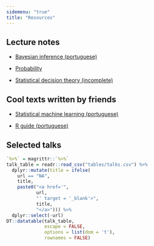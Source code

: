 ```yaml
---
sidemenu: "true"
title: "Resources"
---
```


## Lecture notes

- [Bayesian inference (portuguese)](https://www.overleaf.com/read/kjbzvjnppgrr){target="_blank"}

- [Probability](https://www.overleaf.com/read/fjdsbxwydcnf){target="_blank"}

- [Statistical decision theory (incomplete)](https://www.overleaf.com/read/ndcxvbjgvkbx){target="_blank"}

## Cool texts written by friends

- [Statistical machine learning (portuguese)](https://www.dropbox.com/s/7iyvllj0njsqmjb/main.pdf){target="_blank"}

- [R guide (portuguese)](http://material.curso-r.com/){target="_blank"}

## Selected talks

```r
`%>%` = magrittr::`%>%`
talk_table = readr::read_csv("tables/talks.csv") %>%
  dplyr::mutate(title = ifelse(
    url == "NA",
    title,
    paste0("<a href='",
           url,
           "' target = '_blank'>",
           title,
           "</a>"))) %>%
  dplyr::select(-url)
DT::datatable(talk_table,
              escape = FALSE,
              options = list(dom = 't'),
              rownames = FALSE)
```

